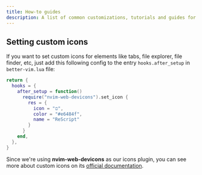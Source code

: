 ```yaml
---
title: How-to guides
description: A list of common customizations, tutorials and guides for mastering Better Vim.
--- 
```


## Setting custom icons
If you want to set custom icons for elements like tabs, file explorer, file finder, etc, just add this following config to the entry `hooks.after_setup` in `better-vim.lua` file:

```lua
return {
  hooks = {
    after_setup = function()
      require("nvim-web-devicons").set_icon {
        res = {
          icon = "ﬦ",
          color = "#e6484f",
          name = "ReScript"
        }
      }
    end,
  },
}
```

Since we're using **nvim-web-devicons** as our icons plugin, you can see more about custom icons on its [official documentation](https://github.com/nvim-tree/nvim-web-devicons).
